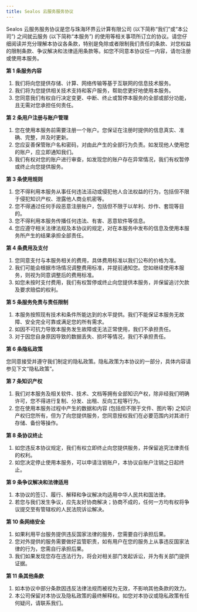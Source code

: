 ```yaml
---
title: Sealos 云服务服务协议
---
```


Sealos 云服务服务协议是您与珠海环界云计算有限公司 (以下简称“我们”或“本公司”) 之间就云服务 (以下简称“本服务”) 的使用等相关事项所订立的协议。请您仔细阅读并充分理解本协议各条款，特别是免除或者限制我们责任的条款、对您权益的限制条款、争议解决和法律适用条款等。如您不同意本协议任一内容，请勿注册或使用本服务。

**第 1 条服务内容**

1. 我们将向您提供存储、计算、网络传输等基于互联网的信息技术服务。
2. 我们将为您提供相关技术支持和客户服务，帮助您更好地使用本服务。
3. 您同意我们有权自行决定变更、中断、终止或暂停本服务的全部或部分功能，且无需对您承担任何责任。

**第 2 条用户注册与账户管理**

1. 您在使用本服务前需要注册一个账户。您保证在注册时提供的信息真实、准确、完整，并及时更新。
2. 您应妥善保管账户名和密码，对由此产生的全部行为负责。如发现他人使用您的账户，应立即通知我们。
3. 我们有权对您的账户进行审查，如发现您的账户存在异常情况，我们有权暂停或终止向您提供服务。

**第 3 条使用规则**

1. 您不得利用本服务从事任何违法活动或侵犯他人合法权益的行为，包括但不限于侵犯知识产权、泄露他人商业机密等。
2. 您不得通过任何手段恶意注册账户，包括但不限于以牟利、炒作、套现等目的。
3. 您不得利用本服务传播任何违法、有害、恶意软件等信息。
4. 您应遵守相关法律法规及本协议的规定，对在本服务中发布的信息及使用本服务所产生的结果承担全部责任。

**第 4 条费用及支付**

1. 您同意支付与本服务相关的费用，具体费用标准以我们公布的价格为准。
2. 我们可能会根据市场情况调整费用标准，并提前通知您。您如继续使用本服务，则视为同意调整后的费用标准。
3. 如您未按时支付费用，我们有权暂停或终止向您提供本服务，并保留追讨欠款及要求赔偿的权利。

**第 5 条服务免责与责任限制**

1. 本服务按照现有技术和条件所能达到的水平提供。我们不能保证本服务无故障、安全完全可靠或满足您的所有需求。
2. 如因不可抗力导致本服务发生故障或无法正常使用，我们不承担责任。
3. 对于因您自身原因导致的数据丢失、损坏等情况，我们不承担责任。

**第 6 条隐私政策**

您同意接受并遵守我们制定的隐私政策。隐私政策为本协议的一部分，具体内容请参见下文“隐私政策”。

**第 7 条知识产权**

1. 我们对本服务及相关软件、技术、文档等拥有全部知识产权，除非经我们明确许可，您不得进行复制、分发、出租、反向工程等行为。
2. 您在使用本服务过程中产生的数据和内容 (包括但不限于文件、图片等) 之知识产权归您所有，但为了向您提供服务，您同意授权我们在必要范围内对其进行存储、备份等操作。

**第 8 条协议终止**

1. 如您违反本协议规定，我们有权立即终止向您提供服务，并保留追究法律责任的权利。
2. 如您决定停止使用本服务，可以申请注销账户，本协议自账户注销之日起终止。

**第 9 条争议解决和法律适用**

1. 本协议的签订、履行、解释和争议解决均适用中华人民共和国法律。
2. 若您与我们发生争议，应先友好协商解决；协商不成的，任何一方均有权将争议提交至有管辖权的人民法院诉讼解决。

**第 10 条网络安全**

1. 如果利用平台服务提供违反国家法律的服务，您需要自行承担后果。
2. 您对外提供的服务需要做好监管职责，如有用户在您的服务上从事违反国家法律的行为，您需自行承担后果。
3. 我们如果发现您存在违法行为，将会对相关部门发起诉讼，并为有关部门提供证据。

**第 11 条其他条款**

1. 如本协议中部分条款因违反法律法规而被视为无效，不影响其他条款的效力。
2. 本公司保留对本协议及隐私政策的最终解释权。如您对本协议或隐私政策有任何疑问，请联系我们。